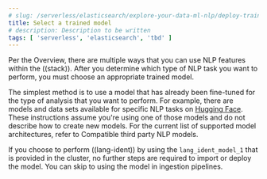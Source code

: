 ```yaml
---
# slug: /serverless/elasticsearch/explore-your-data-ml-nlp/deploy-trained-models/select-model
title: Select a trained model
# description: Description to be written
tags: [ 'serverless', 'elasticsearch', 'tbd' ]
---
```


<DocBadge template="technical preview" />
Per the 
<DocLink slug="/serverless/elasticsearch/explore-your-data-ml-nlp">Overview</DocLink>, 
there are multiple ways that you can use NLP features within the ((stack)). 
After you determine which type of NLP task you want to perform, you must choose 
an appropriate trained model. 

The simplest method is to use a model that has already been fine-tuned for the
type of analysis that you want to perform. For example, there are models and
data sets available for specific NLP tasks on
[Hugging Face](https://huggingface.co/models). These instructions assume you're
using one of those models and do not describe how to create new models. For the
current list of supported model architectures, refer to 
<DocLink slug="/serverless/elasticsearch/explore-your-data-ml-nlp/model-reference">Compatible third party NLP models</DocLink>.

If you choose to perform ((lang-ident)) by using the `lang_ident_model_1` that is 
provided in the cluster, no further steps are required to import or deploy the 
model. You can skip to using the model in 
<DocLink slug="/serverless/elasticsearch/explore-your-data-ml-nlp/inference">ingestion pipelines</DocLink>.